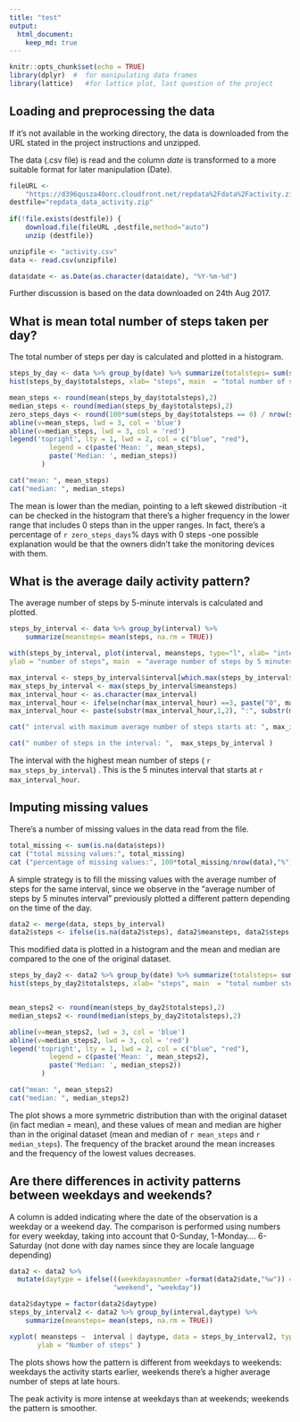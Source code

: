 ```yaml
---
title: "test"
output:
  html_document:
    keep_md: true
---
```


```r
knitr::opts_chunk$set(echo = TRUE)
library(dplyr)  #  for manipulating data frames
library(lattice)   #for lattice plot, last question of the project
```
## Loading and preprocessing the data 

If it's not available in the working directory, the data is downloaded from the URL stated in the project instructions and unzipped.

The data (.csv file) is read and the column _date_  is transformed to a more suitable format for later manipulation (Date).


```r
fileURL <-
    "https://d396qusza40orc.cloudfront.net/repdata%2Fdata%2Factivity.zip" 
destfile="repdata_data_activity.zip"    
  
if(!file.exists(destfile)) {
    download.file(fileURL ,destfile,method="auto") 
    unzip (destfile)}

unzipfile <- "activity.csv"
data <- read.csv(unzipfile)

data$date <- as.Date(as.character(data$date), "%Y-%m-%d")

```

Further discussion is based on the data downloaded on 24th Aug 2017.


## What is mean total number of steps taken per day?

The total number of steps per day is calculated and plotted in a histogram. 

```r

steps_by_day <- data %>% group_by(date) %>% summarize(totalsteps= sum(steps, na.rm = TRUE))
hist(steps_by_day$totalsteps, xlab= "steps", main  = "total number of steps by day")

mean_steps <- round(mean(steps_by_day$totalsteps),2)
median_steps <- round(median(steps_by_day$totalsteps),2)
zero_steps_days <- round(100*sum(steps_by_day$totalsteps == 0) / nrow(steps_by_day), 2)
abline(v=mean_steps, lwd = 3, col = 'blue')
abline(v=median_steps, lwd = 3, col = 'red')
legend('topright', lty = 1, lwd = 2, col = c("blue", "red"),
          legend = c(paste('Mean: ', mean_steps),
          paste('Median: ', median_steps))
        )


```
```r
cat("mean: ", mean_steps)
cat("median: ", median_steps)

```

The mean is lower than the median, pointing to a left skewed distribution -it can be checked in the
histogram that there's a higher frequency in the lower range that includes 0 steps than in the upper ranges. In fact, there's a percentage of `r zero_steps_days`% days with 0 steps -one possible explanation would be that the owners didn't take the monitoring devices with them.


## What is the average daily activity pattern?

The average number of steps by 5-minute intervals is calculated and plotted. 

```r

steps_by_interval <- data %>% group_by(interval) %>% 
    summarize(meansteps= mean(steps, na.rm = TRUE))

with(steps_by_interval, plot(interval, meansteps, type="l", xlab= "interval", 
ylab = "number of steps", main  = "average number of steps by 5 minutes interval"))

max_interval <- steps_by_interval$interval[which.max(steps_by_interval$meansteps)]
max_steps_by_interval <- max(steps_by_interval$meansteps)
max_interval_hour <- as.character(max_interval)
max_interval_hour <- ifelse(nchar(max_interval_hour) ==3, paste("0", max_interval_hour, sep = ""), max_interval_hour)
max_interval_hour <- paste(substr(max_interval_hour,1,2), ":", substr(max_interval_hour,3,4),sep="")

```

```r
cat(" interval with maximum average number of steps starts at: ", max_interval_hour)

cat(" number of steps in the interval: ",  max_steps_by_interval )
```

The interval with the highest mean number of steps ( `r max_steps_by_interval`) .
This is the 5 minutes interval that starts at  `r max_interval_hour`.

## Imputing missing values

There's a number of missing values in the data read from the file. 

```r

total_missing <- sum(is.na(data$steps))
cat ("total missing values:", total_missing)
cat ("percentage of missing values:", 100*total_missing/nrow(data),"%")

```

A simple strategy is to fill the missing values with the average number of steps for the same interval, since we observe in the "average number of steps by 5 minutes interval" previously plotted a different pattern depending on the time of the day. 



```r

data2 <- merge(data, steps_by_interval)
data2$steps <- ifelse(is.na(data2$steps), data2$meansteps, data2$steps )

```

This modified data is plotted in a histogram and the mean and median are compared to the one of the
original dataset. 

```r


steps_by_day2 <- data2 %>% group_by(date) %>% summarize(totalsteps= sum(steps, na.rm = TRUE))
hist(steps_by_day2$totalsteps, xlab= "steps", main  = "total number steps by day")


mean_steps2 <- round(mean(steps_by_day2$totalsteps),2)
median_steps2 <- round(median(steps_by_day2$totalsteps),2)

abline(v=mean_steps2, lwd = 3, col = 'blue')
abline(v=median_steps2, lwd = 3, col = 'red')
legend('topright', lty = 1, lwd = 2, col = c("blue", "red"),
          legend = c(paste('Mean: ', mean_steps2),
          paste('Median: ', median_steps2))
        )

```

```r
cat("mean: ", mean_steps2)
cat("median: ", median_steps2)

```

The plot shows a more  symmetric distribution than with the original dataset (in fact median = mean), 
and these values of mean and median are higher than in the original dataset (mean and median of `r mean_steps` and `r median_steps`). The frequency of the bracket around the mean increases and the frequency of the lowest values decreases.

## Are there differences in activity patterns between weekdays and weekends?

A column is added indicating where the date of the observation is a weekday or a weekend day. The
comparison is performed using numbers for every weekday, taking into account that 0-Sunday, 1-Monday.... 6-Saturday (not done with day names since they are locale language depending)

```r

data2 <- data2 %>%
  mutate(daytype = ifelse(((weekdayasnumber =format(data2$date,"%w")) == "0" | weekdayasnumber== "6"),
                          "weekend", "weekday"))

data2$daytype = factor(data2$daytype)
steps_by_interval2 <- data2 %>% group_by(interval,daytype) %>%
    summarize(meansteps= mean(steps, na.rm = TRUE))

xyplot( meansteps ~  interval | daytype, data = steps_by_interval2, type="l",layout=c(1,2), 
       ylab = "Number of steps" )

```

The plots shows how the pattern is different from weekdays to weekends: weekdays the activity starts earlier, weekends there's a higher average number of steps at late hours.

The peak activity is more intense at weekdays than at weekends; weekends the pattern is smoother.